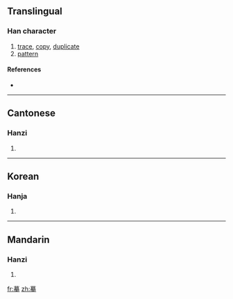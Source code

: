 ==Translingual==

===Han character===
{{Han char|rn=64|rad=手|as=11|sn=15|four=4450<sub>2</sub>|canj=廿日大手 (TAKQ)}}

# [[trace]], [[copy]], [[duplicate]]
# [[pattern]]

====References====
* {{Han ref|kx=0452.060|dkj=12645|dj=0802.100|hdz=31927.040|uh=6479|ud=25721|bh=BCB1|bd=48305}}

----

==Cantonese==

===Hanzi===
{{yue-hanzi|jyut=|y=mou4}}

# {{defn|Cantonese|sort=手11}}

----

==Korean==

===Hanja===
{{ko-hanja|hangeul=[[모]]|eumhun=|rv=mo|mr=mo|y=mo}}

# {{defn|Korean|sort=手11}}

----

==Mandarin==

===Hanzi===
{{cmn-hanzi|pin=[[lā]] ([[la1]]), [[mó]] ([[mo2]])|wg=la<sup>1</sup>, mo<sup>2</sup>}}

# {{defn|Mandarin|sort=手11}}

[[fr:摹]]
[[zh:摹]]